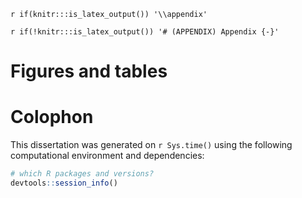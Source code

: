 <div id="refs"></div>

`r if(knitr:::is_latex_output()) '\\appendix'`

`r if(!knitr:::is_latex_output()) '# (APPENDIX) Appendix {-}'` 

<!--
If you feel it necessary to include an appendix, it goes here.
-->


# Figures and tables


# Colophon


This dissertation was generated on `r Sys.time()` using the following computational environment and dependencies: 

```r

# which R packages and versions?
devtools::session_info()

```

